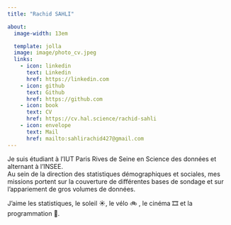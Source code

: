 ```yaml
---
title: "Rachid SAHLI"

about:
  image-width: 13em

  template: jolla
  image: image/photo_cv.jpeg
  links:
    - icon: linkedin
      text: Linkedin
      href: https://linkedin.com
    - icon: github
      text: Github
      href: https://github.com
    - icon: book
      text: CV
      href: https://cv.hal.science/rachid-sahli
    - icon: envelope
      text: Mail
      href: mailto:sahlirachid427@gmail.com
---
```


::: {#hero-heading}
Je suis étudiant à l'IUT Paris Rives de Seine en Science des données et alternant à l'INSEE.<br> Au sein de la direction des statistiques démographiques et sociales, mes missions portent sur la couverture de différentes bases de sondage et sur l'appariement de gros volumes de données.

J'aime les statistiques, le soleil ☀️, le vélo 🚲 , le cinéma 🎞️ et la programmation 👾.
:::

